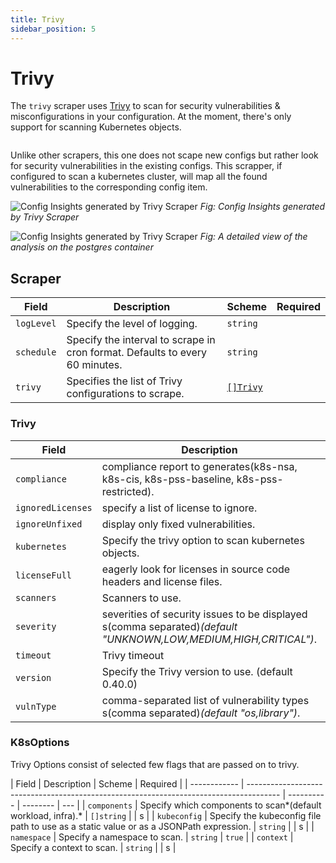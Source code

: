 ```yaml
---
title: Trivy
sidebar_position: 5
---
```



# <Trivy/> Trivy

The `trivy` scraper uses [Trivy](https://trivy.dev/) to scan for security vulnerabilities & misconfigurations in your configuration. At the moment, there's only support for scanning Kubernetes objects.

```yaml title="trivy-scraper.yaml" file=../../../modules/config-db/fixtures/trivy.yaml
```

Unlike other scrapers, this one does not scape new configs but rather look for security vulnerabilities in the existing configs. This scrapper, if configured to scan a kubernetes cluster, will map all the found vulnerabilities to the corresponding config item.

![Config Insights generated by Trivy Scraper](/img/config-insights-trivy.png)
_Fig: Config Insights generated by Trivy Scraper_

![Config Insights generated by Trivy Scraper](/img/config-insight-trivy-postgres.png)
_Fig: A detailed view of the analysis on the postgres container_

## Scraper

| Field      | Description                                                                  | Scheme                | Required |
| ---------- | ---------------------------------------------------------------------------- | --------------------- | -------- |
| `logLevel` | Specify the level of logging.                                                | `string`              |          |
| `schedule` | Specify the interval to scrape in cron format. Defaults to every 60 minutes. | `string`              |          |
| `trivy`    | Specifies the list of Trivy configurations to scrape.                        | [`[]Trivy`](#trivy) |          |

### Trivy

| Field             | Description                                                                                                     | Scheme                      | Required |
| ----------------- | --------------------------------------------------------------------------------------------------------------- | --------------------------- | -------- |
| `compliance`      | compliance report to generates(k8s-nsa, k8s-cis, k8s-pss-baseline, k8s-pss-restricted).                         | `string`                    |          |
| `ignoredLicenses` | specify a list of license to ignore.                                                                            | `[]string`                  |          |
| `ignoreUnfixed`   | display only fixed vulnerabilities.                                                                             | `bool`                      |          |
| `kubernetes`      | Specify the trivy option to scan kubernetes objects.                                                            | [`K8sOptions`](#k8soptions) | `true`   |
| `licenseFull`     | eagerly look for licenses in source code headers and license files.                                             | `bool`                      |          |
| `scanners`        | Scanners to use.                                                                                                | `[]string`                  |          |
| `severity`        | severities of security issues to be displayed s(comma separated)_(default "UNKNOWN,LOW,MEDIUM,HIGH,CRITICAL")_. | `string`                    |          |
| `timeout`         | Trivy timeout                                                                                                   | `string`                    |          |
| `version`         | Specify the Trivy version to use. (default 0.40.0)                                                             | `string`                    |          |
| `vulnType`        | comma-separated list of vulnerability types s(comma separated)_(default "os,library")_.                         | `string`                    |          |

### K8sOptions

Trivy Options consist of selected few flags that are passed on to trivy.

| Field        | Description                                                                            | Scheme     | Required |
| ------------ | -------------------------------------------------------------------------------------- | ---------- | -------- | --- |
| `components` | Specify which components to scan*(default workload, infra).*                           | `[]string` |          | s   |
| `kubeconfig` | Specify the kubeconfig file path to use as a static value or as a JSONPath expression. | `string`   |          | s   |
| `namespace`  | Specify a namespace to scan.                                                           | `string`   | `true`   |
| `context`    | Specify a context to scan.                                                             | `string`   |          | s   |

